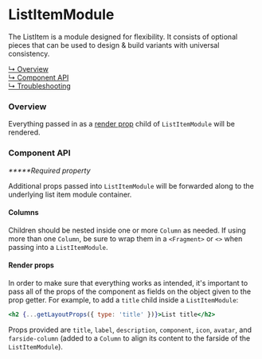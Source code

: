 
# ListItemModule

The ListItem is a module designed for flexibility. It consists of optional pieces that can be used to design & build variants with universal consistency.

[↳ Overview](#overview)  
[↳ Component API](#component-api)  
[↳ Troubleshooting](#troubleshooting)

### Overview

Everything passed in as a [render prop](https://reactjs.org/docs/render-props.html) child of `ListItemModule` will be rendered.

<Canvas>
  <Story
      id="patterns-unstable-layout-modules-listitemmodule-canary--default"
      parameters={parameters}
    />
</Canvas>

### Component API

<ArgsTable />

_**\***Required property_

Additional props passed into `ListItemModule` will be forwarded along to the underlying list item module container.

#### Columns

Children should be nested inside one or more `Column` as needed. If using more than one `Column`, be sure to wrap them in a `<Fragment>` or `<>` when passing into a `ListItemModule`.

#### Render props

In order to make sure that everything works as intended, it's important to pass all of the props of the component as fields on the object given to the prop getter. For example, to add a `title` child inside a `ListItemModule`:

```jsx
<h2 {...getLayoutProps({ type: 'title' })}>List title</h2>
```

Props provided are `title`, `label`, `description`, `component`, `icon`, `avatar`, and `farside-column` (added to a `Column` to align its content to the farside of the `ListItemModule`).

<Troubleshooting />
